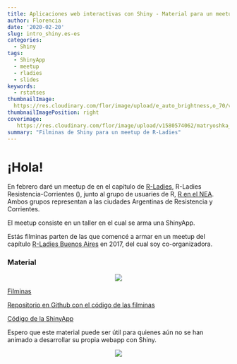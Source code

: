 ```yaml
---
title: Aplicaciones web interactivas con Shiny - Material para un meetup
author: Florencia
date: '2020-02-20'
slug: intro_shiny.es-es
categories:
  - Shiny
tags:
  - ShinyApp
  - meetup
  - rladies
  - slides
keywords:
  - rstatses
thumbnailImage: 
  https://res.cloudinary.com/flor/image/upload/e_auto_brightness,o_70/v1580575702/matry_rep2gq.jpg
thumbnailImagePosition: right
coverimage:
   https://res.cloudinary.com/flor/image/upload/v1580574062/matryoshka_dolls-wallpaper-1366x768_zntpia.jpg
summary: "Filminas de Shiny para un meetup de R-Ladies"
---
```


# ¡Hola!

En febrero daré un meetup de en el capítulo de [R-Ladies](http://rladies.org/), R-Ladies Resistencia-Corrientes (), junto al grupo de usuaries de R, [R en el NEA](https://renelnea.github.io/web/). Ambos grupos representan a las ciudades Argentinas de Resistencia y Corrientes.

El meetup consiste en un taller en el cual se arma una ShinyApp. 

Estás filminas parten de las que comencé a armar en un meetup del capítulo [R-Ladies Buenos Aires](https://twitter.com/RLadiesBA) en 2017, del cual soy co-organizadora.


### Material

<center>

![](https://res.cloudinary.com/flor/image/upload/v1582639263/mamu_sfbchd.png)

</center>

[Filminas](https://flor14.github.io/rladies_shiny_meetup_2020_es/rladies_shiny_2020#1)

[Repositorio en Github con el código de las filminas](https://github.com/flor14/rladies_shiny_meetup_2020_es)

[Código de la ShinyApp](https://github.com/flor14/rladies_shiny_meetup_2020_es/tree/master/Rladies_app_es)


Espero que este material puede ser útil para quienes aún no se han animado a desarrollar su propia webapp con Shiny.

<center>

![](https://res.cloudinary.com/flor/image/upload/c_scale,w_254/v1582643473/parentesis_y06vxc.png)

</center>
